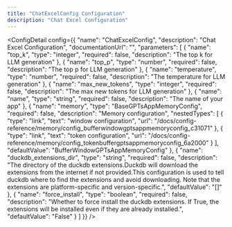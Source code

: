 ```yaml
---
title: "ChatExcelConfig Configuration"
description: "Chat Excel Configuration"
---
```



<ConfigDetail config={{
  "name": "ChatExcelConfig",
  "description": "Chat Excel Configuration",
  "documentationUrl": "",
  "parameters": [
    {
      "name": "top_k",
      "type": "integer",
      "required": false,
      "description": "The top k for LLM generation"
    },
    {
      "name": "top_p",
      "type": "number",
      "required": false,
      "description": "The top p for LLM generation"
    },
    {
      "name": "temperature",
      "type": "number",
      "required": false,
      "description": "The temperature for LLM generation"
    },
    {
      "name": "max_new_tokens",
      "type": "integer",
      "required": false,
      "description": "The max new tokens for LLM generation"
    },
    {
      "name": "name",
      "type": "string",
      "required": false,
      "description": "The name of your app"
    },
    {
      "name": "memory",
      "type": "BaseGPTsAppMemoryConfig",
      "required": false,
      "description": "Memory configuration",
      "nestedTypes": [
        {
          "type": "link",
          "text": "window configuration",
          "url": "/docs/config-reference/memory/config_bufferwindowgptsappmemoryconfig_c31071"
        },
        {
          "type": "link",
          "text": "token configuration",
          "url": "/docs/config-reference/memory/config_tokenbuffergptsappmemoryconfig_6a2000"
        }
      ],
      "defaultValue": "BufferWindowGPTsAppMemoryConfig"
    },
    {
      "name": "duckdb_extensions_dir",
      "type": "string",
      "required": false,
      "description": "The directory of the duckdb extensions.Duckdb will download the extensions from the internet if not provided.This configuration is used to tell duckdb where to find the extensions and avoid downloading. Note that the extensions are platform-specific and version-specific.",
      "defaultValue": "[]"
    },
    {
      "name": "force_install",
      "type": "boolean",
      "required": false,
      "description": "Whether to force install the duckdb extensions. If True, the extensions will be installed even if they are already installed.",
      "defaultValue": "False"
    }
  ]
}} />


